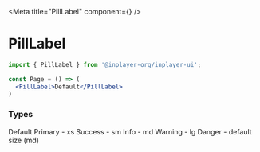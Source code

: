 
<Meta title="PillLabel" component={<PillLabel/>} />

# PillLabel

```jsx
import { PillLabel } from '@inplayer-org/inplayer-ui';

const Page = () => (
  <PillLabel>Default</PillLabel>
)
```

### Types
<Preview withSource="open">
  <Story name="types">
    <SeparateElements>
    <PillLabel>Default</PillLabel>
    <PillLabel size="xs" modifiers={['primary']}>
      Primary - xs
    </PillLabel>
    <PillLabel size="sm" modifiers={['success']}>
      Success - sm
    </PillLabel>
    <PillLabel size="md" modifiers={['info']}>
      Info - md
    </PillLabel>
    <PillLabel size="lg" modifiers={['warning']}>
      Warning - lg
    </PillLabel>
    <PillLabel modifiers={['danger']}>Danger - default size (md)</PillLabel>
  </SeparateElements>
  </Story>
</Preview>

